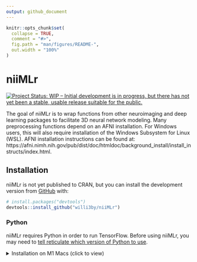 ```yaml
---
output: github_document
---
```


<!-- README.md is generated from README.Rmd. Please edit that file -->

```r
knitr::opts_chunk$set(
  collapse = TRUE,
  comment = "#>",
  fig.path = "man/figures/README-",
  out.width = "100%"
)
```

# niiMLr

<!-- badges: start -->
[![Project Status: WIP – Initial development is in progress, but there has not yet been a stable, usable release suitable for the public.](https://www.repostatus.org/badges/latest/wip.svg)](https://www.repostatus.org/#wip)
<!-- badges: end -->

The goal of niiMLr is to wrap functions from other neuroimaging and deep learning
packages to facilitate 3D neural network modeling. Many preprocessing functions
depend on an AFNI installation. For Windows users, this will also require installation 
of the Windows Subsystem for Linux (WSL). AFNI installation instructions can be found 
at: https://afni.nimh.nih.gov/pub/dist/doc/htmldoc/background_install/install_instructs/index.html.


## Installation

niiMLr is not yet published to CRAN, but you can install the development version from [GitHub](https://github.com/) with:

``` r
# install.packages("devtools")
devtools::install_github("willi3by/niiMLr")
```

### Python

niiMLr requires Python in order to run TensorFlow. Before using niiMLr, you may need to [tell reticulate which version of Python to use](https://rstudio.github.io/reticulate/articles/versions.html).

<details>
<summary>Installation on M1 Macs (click to view)</summary>

Getting TensorFlow to work on an M1 Mac currently requires some extra work. (The default Ananconda installation, for example, use the wrong installation of TensorFlow.) Follow the instructions at <https://developer.apple.com/metal/tensorflow-plugin/> to install the correct one using miniforge, a community-driven distribution that supports ARM.

Then, use this code to tell reticulate which Python installation to use:
```r
Sys.setenv(RETICULATE_PYTHON = paste0(Sys.getenv("HOME"), "/miniforge3/bin/python"))
```

</details>

